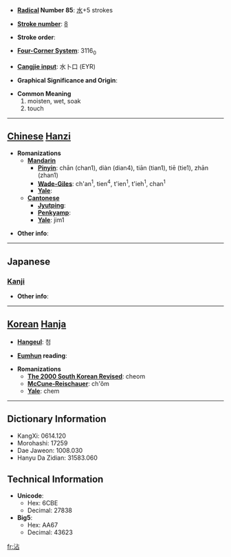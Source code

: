 * '''[[Wiktionary:Chinese radical index| Radical]] Number 85''': [[Wiktionary:Chinese radical index 水|水]]+5 strokes

* '''[[Wiktionary:Chinese total strokes index|Stroke number]]''': [[Wiktionary:Chinese total strokes index 8|8]]

* '''Stroke order''': 

* '''[[Wiktionary:Chinese four corner index|Four-Corner System]]''': 3116<sub>0</sub>

* '''[[Wiktionary:Chinese Cangjie index|Cangjie input]]''': 水卜口 (EYR)

* '''Graphical Significance and Origin''': 

* '''Common Meaning'''
*#moisten, wet, soak
*# touch


----

== [[Chinese]] [[Hanzi]] ==

* '''Romanizations'''
** '''[[Mandarin]]'''
*** '''[[Pinyin]]''': chān (chan1), diàn (dian4), tiān (tian1), tiē (tie1), zhān (zhan1)
*** '''[[Wade-Giles]]''': ch'an<sup>1</sup>, tien<sup>4</sup>, t'ien<sup>1</sup>, t'ieh<sup>1</sup>, chan<sup>1</sup>
*** '''[[Yale]]''': 
** '''[[Cantonese]]'''
*** '''[[Jyutping]]''':
*** '''[[Penkyamp]]''': 
*** '''[[Yale]]''': jim1

* '''Other info''': 

----

==Japanese==
===[[Kanji]]===
{{kanji|on readings=[[てん]] (ten)
|kun readings=[[うるおう]] (uruou)
}}

* '''Other info''':  

----

== [[Korean]] [[Hanja]] ==

* '''[[Hangeul]]''': 첨

* '''[[Eumhun]] reading''': 

* '''Romanizations'''
** '''[[The 2000 South Korean Revised Romanization|The 2000 South Korean Revised]]''': cheom
** '''[[McCune-Reischauer]]''': ch'ŏm
** '''[[Yale]]''': chem

----

== Dictionary Information ==

* KangXi: 0614.120
* Morohashi: 17259
* Dae Jaweon: 1008.030
* Hanyu Da Zidian: 31583.060

== Technical Information ==

* '''Unicode''':
** Hex: 6CBE
** Decimal: 27838
* '''Big5''':
** Hex: AA67
** Decimal: 43623

[[fr:沾]]